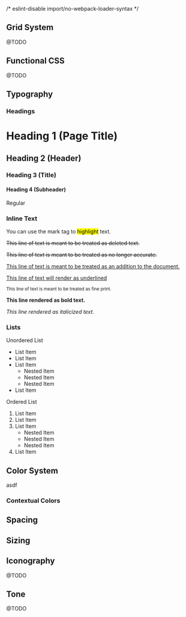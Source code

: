 /* eslint-disable import/no-webpack-loader-syntax */

<ExperiencePrinciples />

## Grid System

@TODO

## Functional CSS

@TODO

## Typography

### Headings

<Card>
  <h1>Heading 1 (Page Title)</h1>
  <h2>Heading 2 (Header)</h2>
  <h3>Heading 3 (Title)</h3>
  <h4>Heading 4 (Subheader)</h4>
  <div>Regular</div>
</Card>

### Inline Text

<Card>
  <p>
    You can use the mark tag to <mark>highlight</mark> text.
  </p>
  <p>
    <del>
      This line of text is meant to be treated as deleted text.
    </del>
  </p>
  <p>
    <s>
      This line of text is meant to be treated as no longer accurate.
    </s>
  </p>
  <p>
    <ins>
      This line of text is meant to be treated as an addition to the
      document.
    </ins>
  </p>
  <p>
    <u>This line of text will render as underlined</u>
  </p>
  <p>
    <small>
      This line of text is meant to be treated as fine print.
    </small>
  </p>
  <p>
    <strong>This line rendered as bold text.</strong>
  </p>
  <p>
    <em>This line rendered as italicized text.</em>
  </p>
</Card>

### Lists

<Card>
  <p>Unordered List</p>
  <ul>
    <li>List Item</li>
    <li>List Item</li>
    <li>List Item
      <ul>
        <li>Nested Item</li>
        <li>Nested Item</li>
        <li>Nested Item</li>
      </ul>
    </li>
    <li>List Item</li>
  </ul>
  <p>Ordered List</p>
  <ol>
    <li>List Item</li>
    <li>List Item</li>
    <li>List Item
      <ul>
        <li>Nested Item</li>
        <li>Nested Item</li>
        <li>Nested Item</li>
      </ul>
    </li>
    <li>List Item</li>
  </ol>
</Card>

## Color System

asdf

### Contextual Colors

<ColorPallete />

## Spacing

<Spacing />

## Sizing

<Sizing />

## Iconography

@TODO

<Accessibility />

## Tone

@TODO
